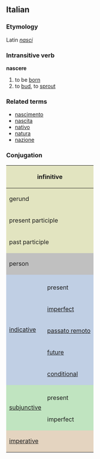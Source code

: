 ==Italian==
===Etymology===
Latin ''[[nasci]]''
===Intransitive verb===
'''nascere'''

# to be [[born]]
# to [[bud]], to [[sprout]]

===Related terms===
*[[nascimento]]
*[[nascita]]
*[[nativo]]
*[[natura]]
*[[nazione]]

===Conjugation===

<center>
{| style="background:#F0F0F0"

|-
! colspan="3" style="background:#e2e4c0" | infinitive
| colspan="5" | nascere

|-
! colspan="3" style="background:#e2e4c0" | gerund
| colspan="5" | nascendo

|-
! colspan="3" style="background:#e2e4c0" | present participle
| colspan="5" | [[nascente]]

|-
! colspan="3" style="background:#e2e4c0" | past participle
| colspan="5" | [[nato]]

|-
! colspan="2" rowspan="2" style="background:#C0C0C0" | person
! colspan="3" style="background:#C0C0C0" | singular
! colspan="3" style="background:#C0C0C0" | plural

|-
! style="background:#C0C0C0;width:12.5%" | first
! style="background:#C0C0C0;width:12.5%" | second
! style="background:#C0C0C0;width:12.5%" | third
! style="background:#C0C0C0;width:12.5%" | first
! style="background:#C0C0C0;width:12.5%" | second
! style="background:#C0C0C0;width:12.5%" | third

|-
! rowspan="6" style="background:#c0cfe4" | [[indicative]]

! style="background:#c0cfe4" colspan="1" | 
! style="background:#c0cfe4" | io
! style="background:#c0cfe4" | tu
! style="background:#c0cfe4" | lui/lei
! style="background:#c0cfe4" | noi
! style="background:#c0cfe4" | voi
! style="background:#c0cfe4" | loro

|-
! style="height:3em;background:#c0cfe4" | present
| nasco
| nasci
| nasce
| nasciamo
| nascete
| nascono

|-
! style="height:3em;background:#c0cfe4" | [[imperfect]]
| nascevo
| nascevi
| nasceva
| nascevamo
| nascevate
| nascevano

|-
! style="height:3em;background:#c0cfe4" | [[passato remoto]]
| nacqui
| nascesti
| nacque
| nascemmo
| nasceste
| nacquero

|-
! style="height:3em;background:#c0cfe4" | [[future]]
| nascerò
| nascerai
| nascerà
| nasceremo
| nascerete
| nasceranno

|-
! style="height:3em;background:#c0cfe4" | [[conditional]]
| nascerei
| nasceresti
| nascerebbe
| nasceremmo
| nascereste
| nascerebbero

|-
! rowspan="3" style="background:#c0e4c0" |[[subjunctive]]
! style="background:#c0e4c0" | 
! style="background:#c0e4c0" | che io
! style="background:#c0e4c0" | che tu
! style="background:#c0e4c0" | che lui/che lei
! style="background:#c0e4c0" | che noi
! style="background:#c0e4c0" | che voi
! style="background:#c0e4c0" | che loro

|-
! style="height:3em;background:#c0e4c0" | present
| nasca
| nasca
| nasca
| nasciamo
| nasciate
| nascano

|-
! style="height:3em;background:#c0e4c0" rowspan="1" | imperfect
| nascessi
| nascessi
| nascesse
| nascessimo
| nasceste
| nascessero

|-
! colspan="2" rowspan="2" style="height:3em;background:#e4d4c0" | [[imperative]]
! style="background:#e4d4c0" | -
! style="background:#e4d4c0" | tu
! style="background:#e4d4c0" | lui/lei
! style="background:#e4d4c0" | noi
! style="background:#e4d4c0" | voi
! style="background:#e4d4c0" | loro

|-
|
| nasci
| nasca
| nasciamo
| nascete
| nascano

|}
</center>